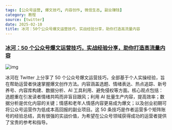 ```yaml
---
tags: [公众号运营, 爆文技巧, 内容创作, 微信生态, 副业赚钱]
category: 教程
source: [twitter]
date: 2025-02-10
title: 冰河：50个公众号爆文运营技巧，实战经验分享，助你打造高流量内容
---
```


### [冰河：50 个公众号爆文运营技巧，实战经验分享，助你打造高流量内容](https://twitter-thread.com/t/1888106642870612131)

![img](https://img.mengpeng.tech/i/2025/02/10/67a9d4bfc0272.webp)

冰河在 Twitter 上分享了 50 个公众号爆文运营技巧，全部基于个人实操经验，旨在帮助运营者快速掌握爆文创作方法。内容涵盖选题、情绪表达、热点追踪、新号养号、内容库构建、数据分析、AI 工具利用、避免侵权等方面。核心观点包括：选题重在引发读者情绪共鸣而非盲目跟风；利用 AI 批量生产内容，提高效率；数据分析是优化内容的关键；情感和老年人情感内容更易成为爆文；以及创业初期可将公众号运营作为低成本高回报的副业项目。这 50 条技巧是作者运营多个矩阵账号的经验总结，具有很强的实战价值，为希望在公众号领域获得成功的运营者提供了宝贵的参考和指导。
